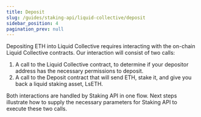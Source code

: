 ```yaml
---
title: Deposit
slug: /guides/staking-api/liquid-collective/deposit
sidebar_position: 4
pagination_prev: null
---
```


Depositing ETH into Liquid Collective requires interacting with the on-chain Liquid Collective contracts. Our interaction will consist of two calls:

1. A call to the Liquid Collective contract, to determine if your depositor address has the necessary permissions to deposit.
2. A call to the Deposit contract that will send ETH, stake it, and give you back a liquid staking asset, LsETH.

Both interactions are handled by Staking API in one flow. Next steps illustrate how to supply the necessary parameters for Staking API to execute these two calls.
